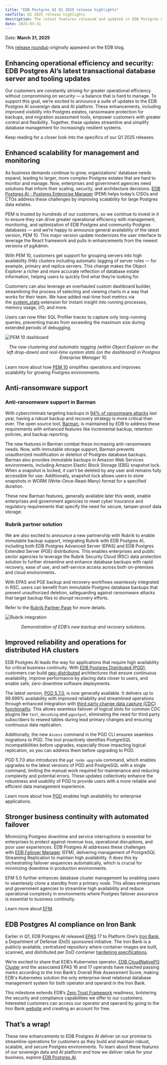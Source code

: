 ```yaml
---
title: "EDB Postgres AI Q1 2025 release highlights"
navTitle: Q1 2025 release highlights
description: The latest features released and updated in EDB Postgres AI.
date: 2025-03-31
---
```


Date: **March 31, 2025**

This [release roundup](https://www.enterprisedb.com/blog/edb-postgres-ai-q1-2025-release-highlights) originally appeared on the EDB blog.

## Enhancing operational efficiency and security: EDB Postgres AI’s latest transactional database server and tooling updates

Our customers are constantly striving for greater operational efficiency without compromising on security — a balance that is hard to manage. To support this goal, we’re excited to announce a suite of updates to the EDB Postgres AI sovereign data and AI platform. These enhancements, including improved visibility into Postgres estates, ransomware protection for backups, and migration assessment tools, empower customers with greater control and flexibility. Together, these updates streamline and simplify database management for increasingly resilient systems. 

Keep reading for a closer look into the specifics of our Q1 2025 releases.

## Enhanced scalability for management and monitoring

As business demands continue to grow, organizations' database needs expand, leading to larger, more complex Postgres estates that are hard to monitor and manage. Now, enterprises and government agencies need solutions that inform their scaling, security, and architecture decisions. [EDB Postgres AI - Postgres Enterprise Manager](https://www.enterprisedb.com/docs/pem/latest/) (PEM) helps today’s CISOs and CTOs address these challenges by improving scalability for large Postgres data estates.

PEM is trusted by hundreds of our customers, so we continue to invest in it to ensure they can drive greater operational efficiency with management, monitoring, and optimization of EDB Postgres and community Postgres databases — and we’re happy to announce general availability of the latest version, PEM 10. This major version update modernizes the user interface to leverage the React framework and pulls in enhancements from the newest versions of pgAdmin. 

With PEM 10, customers get support for grouping servers into high availability (HA) clusters including automatic tagging of server roles — for example, primary and replica servers. This change makes the Object Explorer a richer and more accurate reflection of database estate information, helping users to quickly find what they’re looking for.

Customers can also leverage an overhauled custom dashboard builder, streamlining the process of selecting and viewing charts in a way that works for their team. We have added real-time host metrics via the [system_stats](https://www.enterprisedb.com/docs/pg_extensions/system_stats/) extension for instant insight into running processes, memory usage, I/O, and more.  
  
Users can now filter SQL Profiler traces to capture only long-running queries, preventing traces from exceeding the maximum size during extended periods of debugging.

![PEM 10 dashboard](images/2025q1-PEM10.png)

<center>

*The new clustering and automatic tagging (within Object Explorer on the left drop-down) and real-time system stats (on the dashboard) in Postgres Enterprise Manager 10.*

</center>

Learn more about how [PEM 10](https://www.enterprisedb.com/docs/pem/latest/) simplifies operations and improves scalability for growing Postgres environments.

## Anti-ransomware support

### Anti-ransomware support in Barman

With cybercriminals targeting backups in [94% of ransomware attacks](https://news.sophos.com/en-us/2024/03/26/the-impact-of-compromised-backups-on-ransomware-outcomes/) last year, having a robust backup and recovery strategy is more critical than ever. The open source tool, [Barman](https://www.enterprisedb.com/docs/supported-open-source/barman/), is maintained by EDB to address these requirements with enhanced features like incremental backup, retention policies, and backup reporting.

The new features in Barman combat these increasing anti-ransomware needs. Now, with immutable storage support, Barman prevents unauthorized modification or deletion of Postgres database backups. Barman also provides immutable backups in Amazon Web Services environments, including Amazon Elastic Block Storage (EBS) snapshot lock. When a snapshot is locked, it can't be deleted by any user and remains fully accessible for use. Additionally, snapshot lock allows users to store snapshots in WORM (Write-Once-Read-Many) format for a specified duration.

These new Barman features, generally available later this week, enable enterprises and government agencies to meet cyber insurance and regulatory requirements that specify the need for secure, tamper-proof data storage.

### Rubrik partner solution

We are also excited to announce a new partnership with Rubrik to enable immutable backup support, integrating Rubrik with EDB Postgres AI, including both EDB Postgres Advanced Server (EPAS) and EDB Postgres Extended Server (PGE) distributions. This enables enterprises and public sector agencies to leverage the Rubrik Security Cloud (RSC) data protection solution to further streamline and enhance database backups with rapid recovery, ease of use, and self-service access across both on-premises and cloud environments.

With EPAS and PGE backup and recovery workflows seamlessly integrated in RSC, users can benefit from immutable Postgres database backups that prevent unauthorized deletion, safeguarding against ransomware attacks that target backup files to disrupt recovery efforts.

Refer to the [Rubrik Partner Page](https://www.enterprisedb.com/partners/rubrik) for more details.

![Rubrik integration](images/2025q1-rubrik.png)

<center>

*Demonstration of EDB’s new backup and recovery solutions.*

</center>

## Improved reliability and operations for distributed HA clusters

EDB Postgres AI leads the way for applications that require high availability for critical business continuity. With [EDB Postgres Distributed (PGD)](https://www.enterprisedb.com/products/edb-postgres-distributed), customers can build [geo-distributed](https://www.enterprisedb.com/use-case/geo-distributed) architectures that ensure continuous availability, improve performance by placing data closer to users, and enable safe, zero-downtime software deployments.

The latest version, [PGD 5.7.0](https://www.enterprisedb.com/docs/pgd/latest/), is now generally available. It delivers up to 99.999% availability with improved reliability and streamlined operations through enhanced integration with [third party change data capture (CDC) functionality](https://www.enterprisedb.com/docs/pgd/5.7/cdc-failover/). This allows seamless failover of logical slots for common CDC plugins like `test_decoding` and `pgoutput`, eliminating the need for third party subscribers to reseed tables during lead primary changes and ensuring continuous data replication.

Additionally, the new `Assess` command in the PGD CLI ensures seamless migrations to PGD. The tool proactively identifies PostgreSQL incompatibilities before upgrades, especially those impacting logical replication, so you can address them before upgrading to PGD.

PGD 5.7.0 also introduces the `pgd node upgrade` command, which enables upgrades to the latest versions of PGD and PostgreSQL with a single command, limiting the manual work required for maintenance and reducing complexity and potential errors. These updates collectively enhance the robustness and usability of PGD to provide users with a more reliable and efficient data management experience.

Learn more about how [PGD](https://www.enterprisedb.com/products/edb-postgres-distributed) enables high availability for enterprise applications.

## Stronger business continuity with automated failover

Minimizing Postgres downtime and service interruptions is essential for enterprises to protect against revenue loss, operational disruptions, and poor user experiences. EDB Postgres AI addresses these challenges with [EDB Failover Manager](https://www.enterprisedb.com/docs/efm/latest/) (EFM), delivering management of PostgreSQL Streaming Replication to maintain high availability. It does this by orchestrating failover sequences automatically, which is crucial for minimizing downtime in production environments.

EFM 5.0 further enhances database cluster management by enabling users to seamlessly clone a standby from a primary node. This allows enterprises and government agencies to streamline high availability and reduce operational complexity in environments where Postgres failover assurance is essential to business continuity.

Learn more about [EFM](https://www.enterprisedb.com/docs/efm/latest/).

## EDB Postgres AI compliance on Iron Bank

Earlier in Q1, EDB Postgres AI released [EPAS](https://www.enterprisedb.com/products/edb-postgres-advanced-server) 17 to Platform One’s [Iron Bank](https://p1.dso.mil/ironbank), a Department of Defense (DoD) sponsored initiative. The Iron Bank is a publicly available, centralized repository where container images are built, scanned, and distributed per DoD container [hardening specifications](https://docs-ironbank.dso.mil/overview/). 

We’re excited to share that EDB’s Kubernetes operator, [EDB CloudNativePG Cluster](https://www.enterprisedb.com/docs/postgres_for_kubernetes/latest/) and the associated EPAS 16 and 17 operands have reached passing marks according to the Iron Bank’s Overall Risk Assessment Score, making EDB's Kubernetes solution the only enterprise-level relational database management system for both operator and operand in the Iron Bank.

This milestone extends EDB’s [Zero Trust Framework](https://www.enterprisedb.com/blog/how-edb-can-help-organizations-along-their-zero-trust-journey) readiness, bolstering the security and compliance capabilities we offer to our customers. Interested customers can access our operator and operand by going to the Iron Bank [website](https://docs-ironbank.dso.mil/quickstart/consumer-onboarding/) and creating an account for free.

## That’s a wrap!

These new enhancements to EDB Postgres AI deliver on our promise to streamline operations for customers as they build and maintain robust, scalable, and secure Postgres environments. To learn about these features of our sovereign data and AI platform and how we deliver value for your business, explore [EDB Postgres AI](https://www.enterprisedb.com/products/edb-postgres-ai).
